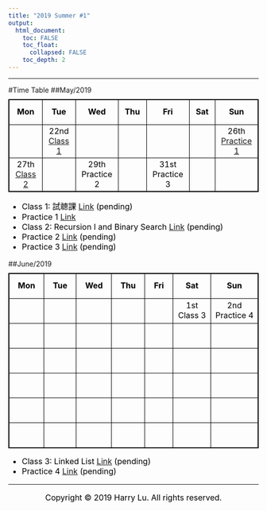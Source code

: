 ```yaml
---
title: "2019 Summer #1"
output:
  html_document:
    toc: FALSE
    toc_float:
      collapsed: FALSE
    toc_depth: 2
---
```


<style>
h1 {font-size: 28px; color: black; font-weight: bold; text-align: center;}
h1.title {color: black; text-align: center;}
h2 {font-size: 20px; color: black; font-weight: bold; font-style: italic;}
p {font-size: 16px; color: black;}
ol {font-size: 16px; color: black;}
ul {font-size: 16px; color: black;}
table {border: 1px solid black; border-collapse: collapse; margin-top: 10px; margin-bottom: 10px; }
td {border: 1px solid black; width: 200px; height: 50px; text-align: center; font-size: 16px; color: black;}
</style>

---

#Time Table
##May/2019
<table>
<tr>
  <td>**Mon**</td>
  <td>**Tue**</td>
  <td>**Wed**</td>
  <td>**Thu**</td>
  <td>**Fri**</td>
  <td>**Sat**</td>
  <td>**Sun**</td>
</tr>
<tr>
  <td></td>
  <td>22nd  
    [Class 1](LO/Algorithm_Class_1.html)</td>
  <td></td>
  <td></td>
  <td></td>
  <td></td>
  <td>26th  
    [Practice 1](LO/Algorithm_Class_2.html)</td>
</tr>
<tr>
  <td>27th  
    [Class 2](LO/Algorithm_Class_3.html)</td>
  <td></td>
  <td>29th  
    Practice 2</td>
  <td></td>
  <td>31st  
    Practice 3</td>
  <td></td>
  <td></td>
</tr>
</table>

- Class 1: 試聼課 [Link](LO/Algorithm_Class_1.html) (pending)
- Practice 1 [Link](LO/Algorithm_Class_2.html)
- Class 2: Recursion I and Binary Search [Link](LO/Algorithm_Class_3.html) (pending)
- Practice 2 [Link](LO/Algorithm_Class_4.html) (pending)
- Practice 3 [Link](LO/Algorithm_Class_5.html) (pending)

##June/2019
<table>
<tr>
  <td>**Mon**</td>
  <td>**Tue**</td>
  <td>**Wed**</td>
  <td>**Thu**</td>
  <td>**Fri**</td>
  <td>**Sat**</td>
  <td>**Sun**</td>
</tr>
<tr>
  <td></td>
  <td></td>
  <td></td>
  <td></td>
  <td></td>
  <td>1st  
    Class 3</td>
  <td>2nd  
    Practice 4</td>
</tr>
<tr>
  <td></td>
  <td></td>
  <td></td>
  <td></td>
  <td></td>
  <td></td>
  <td></td>
</tr>
<tr>
  <td></td>
  <td></td>
  <td></td>
  <td></td>
  <td></td>
  <td></td>
  <td></td>
</tr>
<tr>
  <td></td>
  <td></td>
  <td></td>
  <td></td>
  <td></td>
  <td></td>
  <td></td>
</tr>
<tr>
  <td></td>
  <td></td>
  <td></td>
  <td></td>
  <td></td>
  <td></td>
  <td></td>
</tr>
<tr>
  <td></td>
  <td></td>
  <td></td>
  <td></td>
  <td></td>
  <td></td>
  <td></td>
</tr>
</table>

- Class 3: Linked List [Link](LO/Algorithm_Class_6.html) (pending)
- Practice 4 [Link](LO/Algorithm_Class_7.html) (pending)

---

<center>

Copyright © 2019 Harry Lu. All rights reserved.

</center>
